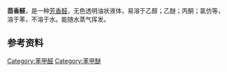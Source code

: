 {{Chembox
|   Reference=<ref>''Merck Index'', 11th Edition, '''693'''</ref>
|   Name = 茴香醛
|   ImageFile = 4-anisaldehyde.svg
|   ImageSize = 100px
|   ImageName = Anisaldehyde
|   ImageFile2 = 4-Methoxybenzaldehyde_sample.jpg
|   IUPACName = 
|   OtherNames = 4-甲氧基苯甲醛、对甲氧基苯甲醛
| Section1 = {{Chembox Identifiers
| CASNo = 123-11-5
| CASNo_Ref = {{cascite|correct|CAS}}
|    PubChem  =  31244
|    SMILES  =  O=CC1=CC=C(OC)C=C1
  |  ChemSpiderID_Ref  = {{chemspidercite|correct|chemspider}}|  ChemSpiderID  =  28984
|  UNII_Ref  = {{fdacite|correct|FDA}}|  UNII  =  9PA5V6656V
|  ChEMBL_Ref  = {{ebicite|changed|EBI}}|  ChEMBL  =  161598
|  ChemSpiderID1  =  21105937
|  InChI  =  1/C8H8O2/c1-10-8-4-2-7(6-9)3-5-8/h2-6H,1H3
|  InChIKey  =  ZRSNZINYAWTAHE-UHFFFAOYAA
|  StdInChI  =  1S/C8H8O2/c1-10-8-4-2-7(6-9)3-5-8/h2-6H,1H3
|  StdInChIKey  =  ZRSNZINYAWTAHE-UHFFFAOYSA-N
  
}}
| Section2 = {{Chembox Properties
|   Formula = C<sub>8</sub>H<sub>8</sub>O<sub>2</sub>
|   MolarMass = 136.15
|   Density = 1.119 g/cm³（15 °C）
|   MeltingPt = {{convert|-1|C|K}}
|   BoilingPt = {{convert|248|C|K}}
  }}
| Section7 = {{Chembox Hazards
|   FlashPt = {{convert|108|C|K}}
  }}
}}

'''茴香醛'''，是一种[[芳香醛|芳香醛]]，无色透明油状液体，易溶于乙醇；乙醚；丙酮；氯仿等，溶于苯，不溶于水。能随水蒸气挥发。

== 参考资料 ==
{{reflist}}

[[Category:苯甲醛|Category:苯甲醛]]
[[Category:苯甲醚|Category:苯甲醚]]


{{Organic-compound-stub}}